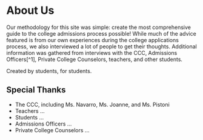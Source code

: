# About Us

Our methodology for this site was simple: create the most comprehensive guide to the college admissions process possible! While much of the advice featured is from our own experiences during the college applications process, we also interviewed a lot of people to get their thoughts. Additional information was gathered from interviews with the CCC, Admissions Officers[^1], Private College Counselors, teachers, and other students.

Created by students, for students.

## Special Thanks

- The CCC, including Ms. Navarro, Ms. Joanne, and Ms. Pistoni
- Teachers ...
- Students ...
- Admissions Officers ...
- Private College Counselors ...
